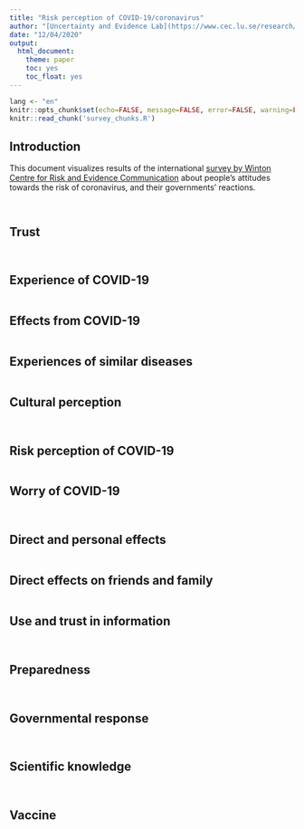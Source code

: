 ```yaml
---
title: "Risk perception of COVID-19/coronavirus"
author: "[Uncertainty and Evidence Lab](https://www.cec.lu.se/research/unevil)  \nLund University"
date: "12/04/2020"
output: 
  html_document: 
    theme: paper
    toc: yes
    toc_float: yes
---
```


```r
lang <- "en"
knitr::opts_chunk$set(echo=FALSE, message=FALSE, error=FALSE, warning=FALSE, tidy=TRUE, tidy.opts=list(comment=FALSE))
knitr::read_chunk('survey_chunks.R')
```

## Introduction

This document visualizes results of the international [survey by Winton Centre for Risk and Evidence Communication](https://www.cam.ac.uk/stories/wintoncovid1) about people's attitudes towards the risk of coronavirus, and their governments’ reactions.

```r

```


```r

```

## Trust

```r

```


```r

```

## Experience of COVID-19

```r

```

## Effects from COVID-19

```r

```

## Experiences of similar diseases

```r

```

## Cultural perception

```r

```

```r

```

## Risk perception of COVID-19

```r

```

## Worry of COVID-19

```r

```

```r

```

## Direct and personal effects

```r

```

## Direct effects on friends and family

```r

```

## Use and trust in information

```r

```

```r

```

## Preparedness

```r

```

```r

```

## Governmental response

```r

```

```r

```

## Scientific knowledge

```r

```

```r

```

## Vaccine

```r

```
